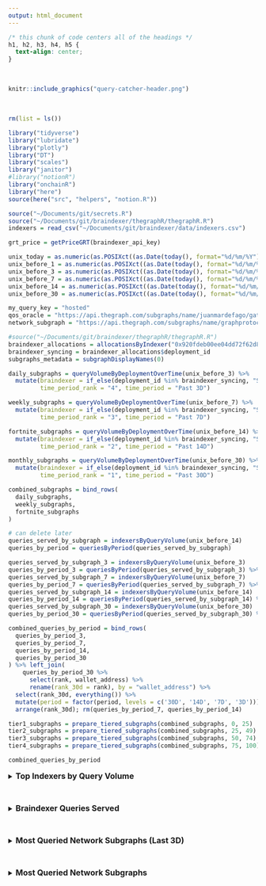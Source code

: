 ```yaml
---
output: html_document
---
```


```css
/* this chunk of code centers all of the headings */
h1, h2, h3, h4, h5 {
  text-align: center;
}
```

<br>

```r
knitr::include_graphics("query-catcher-header.png")
```

<br>

```r
rm(list = ls())

library("tidyverse")
library("lubridate")
library("plotly")
library("DT")
library("scales")
library("janitor")
#library("notionR")
library("onchainR")
library("here")
source(here("src", "helpers", "notion.R"))

source("~/Documents/git/secrets.R")
source("~/Documents/git/braindexer/thegraphR/thegraphR.R")
indexers = read_csv("~/Documents/git/braindexer/data/indexers.csv")

grt_price = getPriceGRT(braindexer_api_key)

unix_today = as.numeric(as.POSIXct((as.Date(today(), format="%d/%m/%Y")), format="%Y-%m-%d"))
unix_before_1 = as.numeric(as.POSIXct((as.Date(today(), format="%d/%m/%Y") - 1), format="%Y-%m-%d"))
unix_before_3 = as.numeric(as.POSIXct((as.Date(today(), format="%d/%m/%Y") - 3), format="%Y-%m-%d"))
unix_before_7 = as.numeric(as.POSIXct((as.Date(today(), format="%d/%m/%Y") - 7), format="%Y-%m-%d"))
unix_before_14 = as.numeric(as.POSIXct((as.Date(today(), format="%d/%m/%Y") - 14), format="%Y-%m-%d"))
unix_before_30 = as.numeric(as.POSIXct((as.Date(today(), format="%d/%m/%Y") - 30), format="%Y-%m-%d"))

my_query_key = "hosted"
qos_oracle = "https://api.thegraph.com/subgraphs/name/juanmardefago/gateway-qos-oracle"
network_subgraph = "https://api.thegraph.com/subgraphs/name/graphprotocol/graph-network-arbitrum"

#source("~/Documents/git/braindexer/thegraphR/thegraphR.R")
braindexer_allocations = allocationsByIndexer("0x920fdeb00ee04dd72f62d8a8f80f13c82ef76c1e")
braindexer_syncing = braindexer_allocations$deployment_id
subgraphs_metadata = subgraphDisplayNames(0)

daily_subgraphs = queryVolumeByDeploymentOverTime(unix_before_3) %>% 
  mutate(braindexer = if_else(deployment_id %in% braindexer_syncing, "Syncing", "Not Syncing"),
         time_period_rank = "4", time_period = "Past 3D") 

weekly_subgraphs = queryVolumeByDeploymentOverTime(unix_before_7) %>% 
  mutate(braindexer = if_else(deployment_id %in% braindexer_syncing, "Syncing", "Not Syncing"),
         time_period_rank = "3", time_period = "Past 7D") 

fortnite_subgraphs = queryVolumeByDeploymentOverTime(unix_before_14) %>% 
  mutate(braindexer = if_else(deployment_id %in% braindexer_syncing, "Syncing", "Not Syncing"),
         time_period_rank = "2", time_period = "Past 14D")

monthly_subgraphs = queryVolumeByDeploymentOverTime(unix_before_30) %>% 
  mutate(braindexer = if_else(deployment_id %in% braindexer_syncing, "Syncing", "Not Syncing"),
         time_period_rank = "1", time_period = "Past 30D")

combined_subgraphs = bind_rows(
  daily_subgraphs, 
  weekly_subgraphs,
  fortnite_subgraphs
)

# can delete later 
queries_served_by_subgraph = indexersByQueryVolume(unix_before_14)
queries_by_period = queriesByPeriod(queries_served_by_subgraph)

queries_served_by_subgraph_3 = indexersByQueryVolume(unix_before_3) 
queries_by_period_3 = queriesByPeriod(queries_served_by_subgraph_3) %>% mutate(period = "3D")
queries_served_by_subgraph_7 = indexersByQueryVolume(unix_before_7) 
queries_by_period_7 = queriesByPeriod(queries_served_by_subgraph_7) %>% mutate(period = "7D")
queries_served_by_subgraph_14 = indexersByQueryVolume(unix_before_14) 
queries_by_period_14 = queriesByPeriod(queries_served_by_subgraph_14) %>% mutate(period = "14D")
queries_served_by_subgraph_30 = indexersByQueryVolume(unix_before_30)
queries_by_period_30 = queriesByPeriod(queries_served_by_subgraph_30) %>% mutate(period = "30D")

combined_queries_by_period = bind_rows(
  queries_by_period_3, 
  queries_by_period_7,
  queries_by_period_14,
  queries_by_period_30
) %>% left_join(
    queries_by_period_30 %>% 
      select(rank, wallet_address) %>% 
      rename(rank_30d = rank), by = "wallet_address") %>% 
  select(rank_30d, everything()) %>% 
  mutate(period = factor(period, levels = c('30D', '14D', '7D', '3D'))) %>% 
  arrange(rank_30d); rm(queries_by_period_7, queries_by_period_14)

tier1_subgraphs = prepare_tiered_subgraphs(combined_subgraphs, 0, 25)
tier2_subgraphs = prepare_tiered_subgraphs(combined_subgraphs, 25, 49)
tier3_subgraphs = prepare_tiered_subgraphs(combined_subgraphs, 50, 74)
tier4_subgraphs = prepare_tiered_subgraphs(combined_subgraphs, 75, 100)

combined_queries_by_period
```

<details>
  <br>
  <summary><font size="3"> **Top Indexers by Query Volume** </font></summary>
```r
upgrade_indexer = "0xbdfb5ee5a2abf4fc7bb1bd1221067aef7f9de491"

indexers_plot = combined_queries_by_period %>% 
  left_join(indexers, by = "wallet_address") %>% 
  mutate(indexer_name = replace_na(indexer_name, "Unknown Indexer"),
         indexer_name = if_else(wallet_address == upgrade_indexer, 
                                "Upgrade Indexer", indexer_name)) %>% 
  group_by(indexer_name, period) %>% 
  summarise(queries_served = sum(queries_served),
            subgraphs_served = sum(subgraphs_served)) 

indexers_rank30d = indexers_plot %>% 
  filter(period == "30D") %>% 
  arrange(desc(queries_served)) 

indexers_rank30d$rank_30d <-  rank(-indexers_rank30d$queries_served)

indexers_plot = indexers_plot %>%
  left_join(indexers_rank30d %>% select(rank_30d, indexer_name), by = "indexer_name") %>% 
  filter(rank_30d < 26) %>% 
  arrange(rank_30d) %>% 
  #left_join(indexers %>% group_by(), by = "indexer_name") %>% 
  mutate(indexer_name = str_replace_all(indexer_name, "Braindexer", "Braindexer"),
         indexer_name = fct_reorder(indexer_name, rank_30d)) %>% 
  ggplot(aes(fill=period, x=fct_reorder(indexer_name, rank_30d), y=queries_served, group = period,
             text=paste0('Indexer: ', indexer_name, 
                         #'<br>Wallet: ', wallet_address, 
                         '<br>',period,' Rank: ', rank_30d, 
                         '<br>',period,' Queries: ', format(queries_served, nsmall=0, big.mark=","),
                         '<br>',period,' Subgraphs Served: ', subgraphs_served))) + 
  geom_bar(stat="identity", width = 0.5, position = position_dodge(width=0.7)) +
  #geom_segment(aes(x=wallet_address, xend=wallet_address, y=0, yend=queries_served), linewidth = 1.2) +
  #geom_point(size=2, alpha=1, stroke=1) +
  theme_minimal() +
  theme(panel.background = element_rect(
        fill = "white", colour = "white", size = 0.5, linetype = "solid"),
        plot.title = element_text(size=14, face="bold", hjust=0.5),
        axis.title.x = element_blank(),
        axis.title.y = element_text(size=6, family = "Arial", colour="#000000"),
        axis.text.x = element_text(size=7, angle = 45, vjust = 0.5, hjust=1),
        axis.text.y = element_text(size=6, family = "Arial", colour="#000000"),
        legend.position = "none") +
   labs(title="The Graph's Indexers - Queries Served (Top 25 - Past 30D)", 
        y = "Queries Served by Indexer (Past 30D)") +
   scale_fill_manual(values=c("#054C70", "#00CED4", "#089DEA", "#E9A1C9")) #+
   #scale_y_continuous(labels = comma)
ggplotly(indexers_plot, tooltip = c("text")) 
```

```r
queries_table_3 = queries_by_period_3 %>% 
  mutate(queries_3d = str_c(format(queries_served, nsmall=0, big.mark=","),
                             " (",subgraphs_served,")"),
         fees_3d = paste0(
           "USD: $",format(round(query_fees_grt*grt_price, 2), nsmall=0, big.mark=","), "\n",
           "GRT: ",format(round(query_fees_grt, 2), nsmall=0, big.mark=","))) %>% 
  select(wallet_address, queries_3d, fees_3d)

queries_table_30 = queries_by_period_30 %>% 
  mutate(queries_30d = str_c(format(queries_served, nsmall=0, big.mark=","),
                             " (",subgraphs_served,")"),
         fees_30d = paste0(
           "USD: $",format(round(query_fees_grt*grt_price, 2), nsmall=0, big.mark=","), "\n",
           "GRT: ",format(round(query_fees_grt, 2), nsmall=0, big.mark=","))) %>% 
  select(rank, wallet_address, queries_30d, fees_30d)

datatable(queries_table_30 %>% 
  left_join(queries_table_3, by = "wallet_address") %>% 
  left_join(indexers, by = "wallet_address") %>% 
  distinct(rank, indexer_name, queries_30d, fees_30d, queries_3d, fees_3d) %>% 
  mutate(indexer_name = str_replace_all(indexer_name, "Braindexer", "Braindexer")) %>% 
  #select(rank, indexer_name, queries_3d, fees_3d, queries_30d, fees_30d) %>% 
  arrange(rank), 
          caption = "Top Indexers Serving Queries over Past 30 Days", 
          rownames = FALSE,  options = list(pageLength = 15))
```
</details>
<br>

<details>
  <br>
  <summary><font size="3"> **Braindexer Queries Served** </font></summary>
```r

combined_queries_by_subgraph = bind_rows(
  queries_served_by_subgraph_3 %>% mutate(period = "3D"), 
  queries_served_by_subgraph_7 %>% mutate(period = "7D"),
  queries_served_by_subgraph_14 %>% mutate(period = "14D"),
  queries_served_by_subgraph_30 %>% mutate(period = "30D")
)

subgraph_totals = combined_queries_by_subgraph %>% 
  rename(deployment_id = subgraph_deployment_ipfs_hash) %>% 
  mutate(total_queries = as.numeric(queries_served),
         total_fees_grt = round(as.numeric(query_fees_grt),2),
         avg_query_fee = as.numeric(avg_query_fee)) %>% 
  group_by(deployment_id) %>% 
  summarize(indexers = n_distinct(wallet_address),
            total_queries = sum(total_queries),
            total_fees_grt = sum(total_fees_grt)) %>% 
  arrange(desc(total_queries)) 

braindexer_subgraphs = combined_queries_by_subgraph %>% 
  rename(deployment_id = subgraph_deployment_ipfs_hash) %>% 
  filter(wallet_address == "0x920fdeb00ee04dd72f62d8a8f80f13c82ef76c1e") %>% 
  mutate(queries_served = as.numeric(queries_served),
         query_fees_grt = round(as.numeric(query_fees_grt),2),
         avg_query_fee = as.numeric(avg_query_fee),
         wallet_address = if_else(
           wallet_address == "0x920fdeb00ee04dd72f62d8a8f80f13c82ef76c1e", 
           str_c("🧠 Braindexer Arbitrum Indexer (0x920-76c1e)"), wallet_address)) %>% 
  group_by(wallet_address, deployment_id, period) %>% 
  summarize(queries_served = sum(queries_served),
            query_fees_grt = sum(query_fees_grt),
            avg_query_fee = mean(avg_query_fee)) %>% 
  left_join(subgraphs_metadata, by = "deployment_id") %>% 
  rename(subgraphs = display_name) %>% 
  mutate(subgraphs = if_else(is.na(subgraphs), str_c(substr(deployment_id, 1, 5),
                                       "-",str_sub(deployment_id,-5,-1)), subgraphs)) %>% 
  select(wallet_address, subgraphs, queries_served, query_fees_grt, deployment_id, period)

braindexer_sync_count = as.character(count(braindexer_subgraphs)$n)
braindexer_query_count = as.character(format(sum(braindexer_subgraphs$queries_served), nsmall=0, big.mark=","))
braindexer_fees_count = as.character(round(sum(braindexer_subgraphs$query_fees_grt),2))
prc_of_network_queries = round(sum(braindexer_subgraphs$queries_served)/sum(subgraph_totals$total_queries)*100,2)

braindexer_table = braindexer_subgraphs %>% 
  left_join(subgraph_totals, by = "deployment_id") %>% 
  ungroup() %>% arrange(desc(query_fees_grt)) %>% 
  mutate(prc_served = round((queries_served/total_queries)*100,2),
         queries_served = format(queries_served, nsmall=0, big.mark=","),
         queries_served = str_c(queries_served, " (", prc_served ,"%)"),
         indexers = as.character(indexers),
         query_fees_grt = as.character(query_fees_grt),
         period = factor(period, levels = c('30D', '14D', '7D', '3D'))) %>% 
  select(wallet_address, subgraphs, queries_served, query_fees_grt, indexers, deployment_id, period) 

revSubstr <- function(x, start, stop) {
  x <- strsplit(x, "")
  sapply(x, 
         function(x) paste(rev(rev(x)[start:stop]), collapse = ""), 
         USE.NAMES = FALSE)
}

braindexer_queries = braindexer_table %>% 
  mutate(queries_served_num = sub("\\(.*", "", queries_served),
         queries_served_num = str_replace_all(queries_served_num, ",", ""),
         queries_served_num = as.numeric(queries_served_num),
         subgraphs = if_else(is.na(subgraphs), 
                             str_c(substr(deployment_id, start = 1, stop = 4),"-",
                                   revSubstr(deployment_id, start = 1, stop = 4)), subgraphs),
         subgraphs = fct_reorder(subgraphs, -queries_served_num)) %>% 
  select(subgraphs, queries_served, queries_served_num, deployment_id, period) %>% 
  ggplot(aes(x=subgraphs, y=queries_served_num, group=period, fill=period,
             text=paste('Subgraph: ', subgraphs, 
                        '<br>Deployment ID: ', deployment_id, 
                        '<br>Period: ', period, 
                        '<br>Queries Served: ', queries_served))) + 
  geom_bar(stat="identity", width = 0.5, position = position_dodge(width=0.7)) +
  theme_minimal() +
  theme(panel.background = element_rect(
        fill = "white", colour = "white", size = 0.5, linetype = "solid"),
        plot.title = element_text(size=14, face="bold", hjust=0.5),
        axis.title.x = element_blank(),
        axis.title.y = element_text(size=8, family = "Arial", colour="#000000"),
        axis.text.x = element_text(size=8, angle = 45, vjust = 0.5, hjust=1),
        axis.text.y = element_text(size=8, family = "Arial", colour="#000000"),
        legend.position = "none") +
   labs(title="Queries Served by Braindexer (Past 30D)", 
        y = "Queries Served by Braindexer (Past 30D)") +
  scale_fill_manual(values=c("30D" = "#054C70", 
                             "14D" = "#00CED4", 
                             "7D" = "#089DEA", 
                             "3D" = "#E9A1C9")) +
   scale_y_continuous(labels = comma)
ggplotly(braindexer_queries, tooltip = c("text")) 
```

```r
datatable(braindexer_table %>% 
            mutate(braindexer_subgraph = subgraphs,
                   query_fees = str_c(period,": ", query_fees_grt, " GRT")) %>% 
             arrange(desc(period), queries_served) %>%
            select(braindexer_subgraph, query_fees, indexers, deployment_id, -period, -query_fees_grt), 
          caption = "Queries Served by Braindexer (Past 30D)", 
          rownames = FALSE)
```
</details>
<br>

<details>
  <br>
  <summary><font size="3"> **Most Queried Network Subgraphs (Last 3D)** </font></summary>
  
```r
last_3D_data = combined_subgraphs %>% 
  filter(time_period == "Past 3D") %>% 
  mutate(display_name = if_else(is.na(display_name), 
                                str_c(substr(deployment_id, 1, 4),"-",
                                      str_sub(deployment_id,-4,-1)), display_name),
         display_name = if_else(braindexer == "Syncing", str_c(display_name," <<"), display_name), 
         display_name = fct_reorder(display_name, rank)) 

last_3D_plots = last_3D_data %>% 
  filter(rank < 40) %>% 
  ggplot(aes(fill=time_period_rank, x=display_name, y=query_count, #color=braindexer,
             text=paste('Subgraph:', display_name, 
                        '<br>Query Rank:', rank, 
                        '<br>Time Period:', time_period, 
                        '<br>Period Queries:', format(query_count, nsmall=0, big.mark=","),
                        '<br>Success rate:', success_rate, 
                        '<br>Avg latency:', avg_latency, "ms"))) +
  geom_bar(stat="identity", width = 0.5, position = position_dodge(width=0.7)) +
  theme_minimal() +
  theme(plot.title = element_text(size=14, face="bold", hjust=0.5),
        plot.subtitle = element_text(size=11, hjust=0.5),
        axis.title.x=element_blank(),
        axis.text.x = element_text(angle = 45, vjust = 0.5, hjust=1),
        legend.position = "none") +
  ggtitle("Top Graph Network Subgraphs by Query Volume (Past 3D - Top 40)") + 
  ylab("Number of Queries") +
  scale_fill_manual(values=c("#E9A1C9")) + 
  scale_y_continuous(labels = comma)
ggplotly(last_3D_plots, tooltip = c("text")) 
```

```r
datatable(last_3D_data %>% 
            mutate(query_count = format(query_count, nsmall=0, big.mark=","),
                   success_rate = success_rate,
                   avg_latency = str_c(avg_latency, " ms"),
                   display_name = str_replace_all(display_name, " 🧠", ""),
                   display_name = if_else(braindexer == "Syncing", str_c(">> ", display_name), display_name),
                   display_name = replace_na(display_name, "♻️ Deprecated")) %>% 
            select(rank, display_name, query_count, success_rate, avg_latency, deployment_id), 
            caption = "Top Network Subgraphs by Query Volume (Past 3 Days)", 
            rownames = FALSE)
```

</details>
<br>

<details>
  <br>
  <summary><font size="3"> **Most Queried Network Subgraphs** </font></summary>
```r
combined_plots = tier1_subgraphs %>% 
  ggplot(aes(fill=time_period_rank, x=display_name, y=query_count, #color=braindexer,
             text=paste('Subgraph:', display_name, 
                        '<br>Query Rank:', period_rank, 
                        '<br>Time Period:', time_period, 
                        '<br>Period Queries:', format(query_count, nsmall=0, big.mark=","),
                        '<br>Success rate:', success_rate, '<br>Avg latency:', avg_latency, "ms"))) +
  geom_bar(stat="identity", width = 0.5, position = position_dodge(width=0.7)) +
  theme_minimal() +
  theme(plot.title = element_text(size=14, face="bold", hjust=0.5),
        plot.subtitle = element_text(size=11, hjust=0.5),
        axis.title.x=element_blank(),
        axis.text.x = element_text(angle = 45, vjust = 0.5, hjust=1),
        legend.position = "none") +
  ggtitle("Top Graph Network Subgraphs by Query Volume (Past 14D - Top 25)") + 
  ylab("Number of Queries") +
  scale_fill_manual(values=c("#054C70", "#089DEA", "#E9A1C9")) #+ 
 # scale_y_continuous(labels = comma)
ggplotly(combined_plots, tooltip = c("text")) 
```

```r
tiered_subgraphs = bind_rows(tier1_subgraphs, tier2_subgraphs, tier3_subgraphs, tier4_subgraphs) %>%
  arrange(time_period_rank, chart_rank)

datatable(tiered_subgraphs %>% 
            mutate(query_count = format(query_count, nsmall=0, big.mark=","),
                   success_rate = success_rate,
                   avg_latency = str_c(avg_latency, " ms"),
                   display_name = str_replace_all(display_name, " 🧠", ""),
                   display_name = if_else(braindexer == "Syncing", 
                                          str_c(">>", display_name), display_name),
                   display_name = replace_na(display_name, "♻️ Deprecated")) %>% 
            select(time_period, everything(), -chart_rank, -period_rank, -time_period_rank, -braindexer), 
            caption = "Top Graph Network Subgraphs by Query Volume (Past 14 Days)", 
            rownames = FALSE)
```

**Search Subgraphs:** [Graphscan](https://arbitrum.graphscan.io/#subgraphs) | [Graph Explorer](https://thegraph.com/explorer) | [GraphSeer](https://beta.graphseer.com/)
<br>
<br>

<details>
  <br>
  <summary><font size="3"> **Most Queried Network Subgraphs (Last 30D - Tiers 2-4)** </font></summary>
  
```r
combined_plots = tier2_subgraphs %>% 
  ggplot(aes(fill=time_period_rank, x=display_name, y=query_count, #color=braindexer,
             text=paste('Subgraph:', display_name, 
                        '<br>Query Rank:', period_rank, 
                        '<br>Time Period:', time_period, 
                        '<br>Period Queries:', format(query_count, nsmall=0, big.mark=","),
                        '<br>Success rate:', success_rate, '<br>Avg latency:', avg_latency, "ms"))) +
  geom_bar(stat="identity", width = 0.5, position = position_dodge(width=0.7)) +
  theme_minimal() +
  theme(plot.title = element_text(size=14, face="bold", hjust=0.5),
        plot.subtitle = element_text(size=11, hjust=0.5),
        axis.title.x=element_blank(),
        axis.text.x = element_text(angle = 45, vjust = 0.5, hjust=1),
        legend.position = "none") +
  ggtitle("Top Graph Network Subgraphs by Query Volume (Past 14D - Rank 26-50)") + 
  ylab("Number of Queries") +
  scale_fill_manual(values=c("#054C70", "#089DEA", "#E9A1C9")) + 
  scale_y_continuous(labels = comma)
ggplotly(combined_plots, tooltip = c("text")) 
```

</details>
<br>

